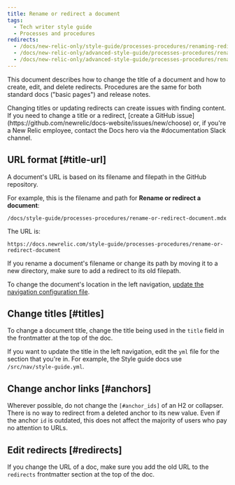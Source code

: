 ```yaml
---
title: Rename or redirect a document
tags:
  - Tech writer style guide
  - Processes and procedures
redirects:
  - /docs/new-relic-only/style-guide/processes-procedures/renaming-redirecting-document
  - /docs/new-relic-only/advanced-style-guide/processes-procedures/renaming-redirecting-document
  - /docs/new-relic-only/advanced-style-guide/processes-procedures/rename-redirect-document
---
```


This document describes how to change the title of a document and how to create, edit, and delete redirects. Procedures are the same for both standard docs ("basic pages") and release notes.

<Callout variant="caution">
  Changing titles or updating redirects can create issues with finding content. If you need to change a title or a redirect, [create a GitHub issue](https://github.com/newrelic/docs-website/issues/new/choose) or, if you're a New Relic employee, contact the Docs hero via the #documentation Slack channel.
</Callout>

## URL format [#title-url]

A document's URL is based on its filename and filepath in the GitHub repository. 

For example, this is the filename and path for **Rename or redirect a document**:

```
/docs/style-guide/processes-procedures/rename-or-redirect-document.mdx
```

The URL is: 

```
https://docs.newrelic.com/style-guide/processes-procedures/rename-or-redirect-document
```

If you rename a document's filename or change its path by moving it to a new directory, make sure to add a redirect to its old filepath.

To change the document's location in the left navigation, [update the navigation configuration file](/docs/style-guide/processes-procedures/update-left-navigation-pane).

## Change titles [#titles]

To change a document title, change the title being used in the `title` field in the frontmatter at the top of the doc.

If you want to update the title in the left navigation, edit the `yml` file for the section that you're in. For example, the Style guide docs use `/src/nav/style-guide.yml`.

## Change anchor links [#anchors]

Wherever possible, do not change the `[#anchor_ids]` of an H2 or collapser. There is no way to redirect from a deleted anchor to its new value. Even if the anchor `id` is outdated, this does not affect the majority of users who pay no attention to URLs.

## Edit redirects [#redirects]

If you change the URL of a doc, make sure you add the old URL to the `redirects` frontmatter section at the top of the doc.
